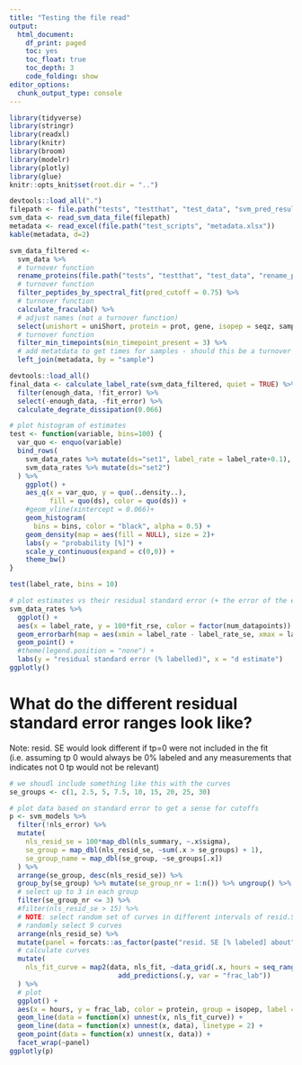 ```yaml
---
title: "Testing the file read"
output: 
  html_document:
    df_print: paged
    toc: yes
    toc_float: true
    toc_depth: 3
    code_folding: show
editor_options: 
  chunk_output_type: console
---
```


```r
library(tidyverse)
library(stringr)
library(readxl)
library(knitr)
library(broom)
library(modelr)
library(plotly)
library(glue)
knitr::opts_knit$set(root.dir = "..") 
```


```r
devtools::load_all(".")
filepath <- file.path("tests", "testthat", "test_data", "svm_pred_results.csv")
svm_data <- read_svm_data_file(filepath)
metadata <- read_excel(file.path("test_scripts", "metadata.xlsx"))
kable(metadata, d=2)
```



```r
svm_data_filtered <- 
  svm_data %>% 
  # turnover function
  rename_proteins(file.path("tests", "testthat", "test_data", "rename_prot.xlsx")) %>% 
  # turnover function
  filter_peptides_by_spectral_fit(pred_cutoff = 0.75) %>% 
  # turnover function
  calculate_fraculab() %>% 
  # adjust names (not a turnover function)
  select(unishort = uniShort, protein = prot, gene, isopep = seqz, sample, frac_ulab, frac_lab) %>% 
  # turnover function
  filter_min_timepoints(min_timepoint_present = 3) %>% 
  # add metatdata to get times for samples - should this be a turnover function?
  left_join(metadata, by = "sample")
```

```r
devtools::load_all()
final_data <- calculate_label_rate(svm_data_filtered, quiet = TRUE) %>% 
  filter(enough_data, !fit_error) %>% 
  select(-enough_data, -fit_error) %>% 
  calculate_degrate_dissipation(0.066)
```



```r
# plot histogram of estimates
test <- function(variable, bins=100) {
  var_quo <- enquo(variable)
  bind_rows(
    svm_data_rates %>% mutate(ds="set1", label_rate = label_rate+0.1),
    svm_data_rates %>% mutate(ds="set2")
  ) %>% 
    ggplot() + 
    aes_q(x = var_quo, y = quo(..density..), 
          fill = quo(ds), color = quo(ds)) + 
    #geom_vline(xintercept = 0.066)+
    geom_histogram(
      bins = bins, color = "black", alpha = 0.5) +
    geom_density(map = aes(fill = NULL), size = 2)+
    labs(y = "probability [%]") + 
    scale_y_continuous(expand = c(0,0)) +
    theme_bw()
}

test(label_rate, bins = 10)
```




```r
# plot estimates vs their residual standard error (+ the error of the estimate itself)
svm_data_rates %>%
  ggplot() +
  aes(x = label_rate, y = 100*fit_rse, color = factor(num_datapoints)) +
  geom_errorbarh(map = aes(xmin = label_rate - label_rate_se, xmax = label_rate + label_rate_se)) +
  geom_point() +
  #theme(legend.position = "none") + 
  labs(y = "residual standard error (% labelled)", x = "d estimate")
ggplotly()
```

# What do the different residual standard error ranges look like?

Note: resid. SE would look different if tp=0 were not included in the fit (i.e. assuming tp 0 would always be 0% labeled and any measurements that indicates not 0 tp would not be relevant)

```r
# we shoudl include something like this with the curves
se_groups <- c(1, 2.5, 5, 7.5, 10, 15, 20, 25, 30)

# plot data based on standard error to get a sense for cutoffs
p <- svm_models %>%
  filter(!nls_error) %>%
  mutate(
    nls_resid_se = 100*map_dbl(nls_summary, ~.x$sigma),
    se_group = map_dbl(nls_resid_se, ~sum(.x > se_groups) + 1),
    se_group_name = map_dbl(se_group, ~se_groups[.x])
  ) %>%
  arrange(se_group, desc(nls_resid_se)) %>% 
  group_by(se_group) %>% mutate(se_group_nr = 1:n()) %>% ungroup() %>% 
  # select up to 3 in each group
  filter(se_group_nr <= 3) %>% 
  #filter(nls_resid_se > 15) %>%
  # NOTE: select random set of curves in different intervals of resid.SE
  # randomly select 9 curves
  arrange(nls_resid_se) %>% 
  mutate(panel = forcats::as_factor(paste("resid. SE [% labeled] about", se_group_name))) %>% 
  # calculate curves
  mutate(
    nls_fit_curve = map2(data, nls_fit, ~data_grid(.x, hours = seq_range(hours, 20)) %>%
                           add_predictions(.y, var = "frac_lab"))
  ) %>%
  # plot
  ggplot() +
  aes(x = hours, y = frac_lab, color = protein, group = isopep, label = nls_resid_se) +
  geom_line(data = function(x) unnest(x, nls_fit_curve)) +
  geom_line(data = function(x) unnest(x, data), linetype = 2) +
  geom_point(data = function(x) unnest(x, data)) +
  facet_wrap(~panel)
ggplotly(p)
```

